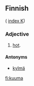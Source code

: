==Finnish==
( [[Wiktionary:Finnish_index_k|index K]])

===Adjective===
# [[hot]].

====Antonyms====
*[[kylmä]]

[[fi:kuuma]]